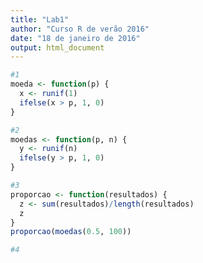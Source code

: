 ```yaml
---
title: "Lab1"
author: "Curso R de verão 2016"
date: "18 de janeiro de 2016"
output: html_document
---
```


```r
#1
moeda <- function(p) {
  x <- runif(1)
  ifelse(x > p, 1, 0)
}

#2
moedas <- function(p, n) {
  y <- runif(n)
  ifelse(y > p, 1, 0)
}

#3
proporcao <- function(resultados) {
  z <- sum(resultados)/length(resultados)
  z
}
proporcao(moedas(0.5, 100))

#4
```













